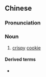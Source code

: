 {{also|酥饼}}
==Chinese==
{{zh-forms|s=酥饼}}

===Pronunciation===
{{zh-pron
|m=sūbǐng
|mn=so͘-piáⁿ
|cat=n
}}

===Noun===
{{zh-noun}}

# [[crispy]] [[cookie]]

====Derived terms====
* {{zh-l|千層酥餅}}